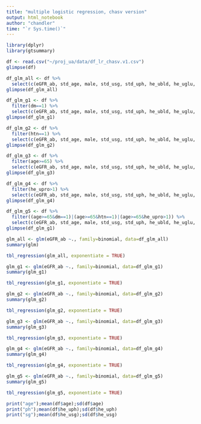```yaml
---
title: "multiple logistic regression, chasv version"
output: html_notebook
author: "chandler"
time: "`r Sys.time()`"
---
```


```r
library(dplyr)
library(gtsummary)

df <- read.csv("~/proj_ua/data/df_lr_chasv.v1.csv")
glimpse(df)

df_glm_all <- df %>%
  select(c(eGFR_ab, std_age, male, std_usg, std_uph, he_ubld, he_uglu, he_upro))
glimpse(df_glm_all)

df_glm_g1 <- df %>%
  filter(dm==1) %>%
  select(c(eGFR_ab, std_age, male, std_usg, std_uph, he_ubld, he_uglu, he_upro))
glimpse(df_glm_g1)

df_glm_g2 <- df %>%
  filter(htn==1) %>%
  select(c(eGFR_ab, std_age, male, std_usg, std_uph, he_ubld, he_uglu, he_upro))
glimpse(df_glm_g2)

df_glm_g3 <- df %>%
  filter(age>=65) %>%
  select(c(eGFR_ab, std_age, male, std_usg, std_uph, he_ubld, he_uglu, he_upro))
glimpse(df_glm_g3)

df_glm_g4 <- df %>%
  filter(he_upro>1) %>%
  select(c(eGFR_ab, std_age, male, std_usg, std_uph, he_ubld, he_uglu, he_upro))
glimpse(df_glm_g4)

df_glm_g5 <- df %>%
  filter((age>=65&dm==1)|(age>=65&htn==1)|(age>=65&he_upro>1)) %>%
  select(c(eGFR_ab, std_age, male, std_usg, std_uph, he_ubld, he_uglu, he_upro))
glimpse(df_glm_g1)

```

```r
glm_all <- glm(eGFR_ab ~., family=binomial, data=df_glm_all)
summary(glm)

tbl_regression(glm_all, exponentiate = TRUE)
```

```r
glm_g1 <- glm(eGFR_ab ~., family=binomial, data=df_glm_g1)
summary(glm_g1)

tbl_regression(glm_g1, exponentiate = TRUE)
```

```r
glm_g2 <- glm(eGFR_ab ~., family=binomial, data=df_glm_g2)
summary(glm_g2)

tbl_regression(glm_g2, exponentiate = TRUE)
```

```r
glm_g3 <- glm(eGFR_ab ~., family=binomial, data=df_glm_g3)
summary(glm_g3)

tbl_regression(glm_g3, exponentiate = TRUE)
```

```r
glm_g4 <- glm(eGFR_ab ~., family=binomial, data=df_glm_g4)
summary(glm_g4)

tbl_regression(glm_g4, exponentiate = TRUE)
```

```r
glm_g5 <- glm(eGFR_ab ~., family=binomial, data=df_glm_g5)
summary(glm_g5)

tbl_regression(glm_g5, exponentiate = TRUE)
```

```r
print("age");mean(df$age);sd(df$age)
print("ph");mean(df$he_uph);sd(df$he_uph)
print("sg");mean(df$he_usg);sd(df$he_usg)
```